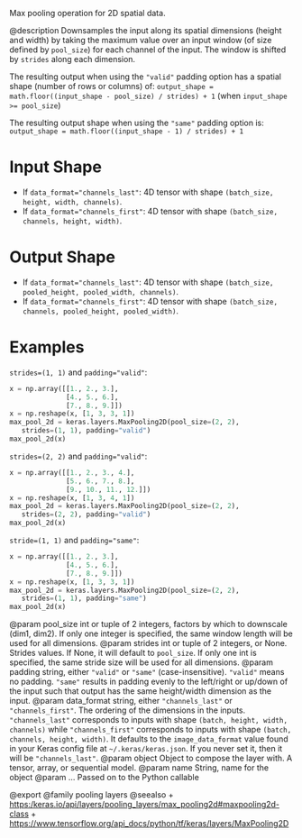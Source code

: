 Max pooling operation for 2D spatial data.

@description
Downsamples the input along its spatial dimensions (height and width)
by taking the maximum value over an input window
(of size defined by `pool_size`) for each channel of the input.
The window is shifted by `strides` along each dimension.

The resulting output when using the `"valid"` padding option has a spatial
shape (number of rows or columns) of:
`output_shape = math.floor((input_shape - pool_size) / strides) + 1`
(when `input_shape >= pool_size`)

The resulting output shape when using the `"same"` padding option is:
`output_shape = math.floor((input_shape - 1) / strides) + 1`

# Input Shape
- If `data_format="channels_last"`:
    4D tensor with shape `(batch_size, height, width, channels)`.
- If `data_format="channels_first"`:
    4D tensor with shape `(batch_size, channels, height, width)`.

# Output Shape
- If `data_format="channels_last"`:
    4D tensor with shape
    `(batch_size, pooled_height, pooled_width, channels)`.
- If `data_format="channels_first"`:
    4D tensor with shape
    `(batch_size, channels, pooled_height, pooled_width)`.

# Examples
`strides=(1, 1)` and `padding="valid"`:

```python
x = np.array([[1., 2., 3.],
              [4., 5., 6.],
              [7., 8., 9.]])
x = np.reshape(x, [1, 3, 3, 1])
max_pool_2d = keras.layers.MaxPooling2D(pool_size=(2, 2),
   strides=(1, 1), padding="valid")
max_pool_2d(x)
```

`strides=(2, 2)` and `padding="valid"`:

```python
x = np.array([[1., 2., 3., 4.],
              [5., 6., 7., 8.],
              [9., 10., 11., 12.]])
x = np.reshape(x, [1, 3, 4, 1])
max_pool_2d = keras.layers.MaxPooling2D(pool_size=(2, 2),
   strides=(2, 2), padding="valid")
max_pool_2d(x)
```

`stride=(1, 1)` and `padding="same"`:

```python
x = np.array([[1., 2., 3.],
              [4., 5., 6.],
              [7., 8., 9.]])
x = np.reshape(x, [1, 3, 3, 1])
max_pool_2d = keras.layers.MaxPooling2D(pool_size=(2, 2),
   strides=(1, 1), padding="same")
max_pool_2d(x)
```

@param pool_size int or tuple of 2 integers, factors by which to downscale
    (dim1, dim2). If only one integer is specified, the same
    window length will be used for all dimensions.
@param strides int or tuple of 2 integers, or None. Strides values. If None,
    it will default to `pool_size`. If only one int is specified, the
    same stride size will be used for all dimensions.
@param padding string, either `"valid"` or `"same"` (case-insensitive).
    `"valid"` means no padding. `"same"` results in padding evenly to
    the left/right or up/down of the input such that output has the same
    height/width dimension as the input.
@param data_format string, either `"channels_last"` or `"channels_first"`.
    The ordering of the dimensions in the inputs. `"channels_last"`
    corresponds to inputs with shape `(batch, height, width, channels)`
    while `"channels_first"` corresponds to inputs with shape
    `(batch, channels, height, width)`. It defaults to the
    `image_data_format` value found in your Keras config file at
    `~/.keras/keras.json`. If you never set it, then it will be
    `"channels_last"`.
@param object Object to compose the layer with. A tensor, array, or sequential model.
@param name String, name for the object
@param ... Passed on to the Python callable

@export
@family pooling layers
@seealso
+ <https:/keras.io/api/layers/pooling_layers/max_pooling2d#maxpooling2d-class>
+ <https://www.tensorflow.org/api_docs/python/tf/keras/layers/MaxPooling2D>
